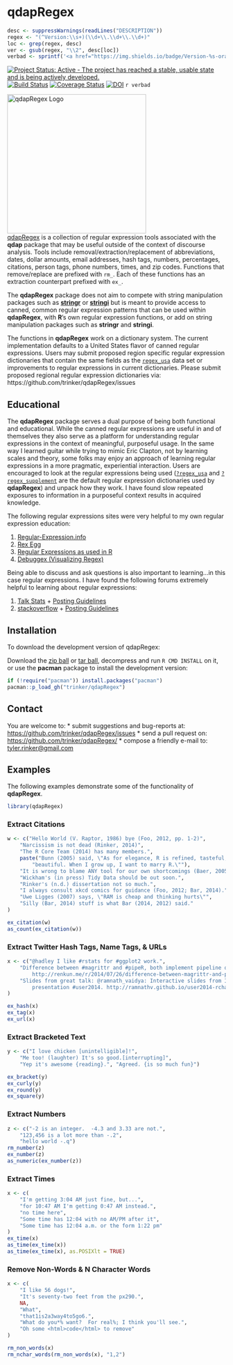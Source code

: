 # qdapRegex

```r
desc <- suppressWarnings(readLines("DESCRIPTION"))
regex <- "(^Version:\\s+)(\\d+\\.\\d+\\.\\d+)"
loc <- grep(regex, desc)
ver <- gsub(regex, "\\2", desc[loc])
verbad <- sprintf('<a href="https://img.shields.io/badge/Version-%s-orange.svg"><img src="https://img.shields.io/badge/Version-%s-orange.svg" alt="Version"/></a></p>', ver, ver)
````

[![Project Status: Active - The project has reached a stable, usable state and is being actively developed.](http://www.repostatus.org/badges/0.1.0/active.svg)](http://www.repostatus.org/#active)
[![Build Status](https://travis-ci.org/trinker/qdapRegex.svg?branch=master)](https://travis-ci.org/trinker/qdapRegex)
[![Coverage Status](https://coveralls.io/repos/trinker/qdapRegex/badge.svg)](https://coveralls.io/r/trinker/qdapRegex)
[![DOI](https://zenodo.org/badge/5398/trinker/qdapRegex.svg)](http://dx.doi.org/10.5281/zenodo.11284)
`r verbad`

<img src="inst/qdapRegex_logo/r_qdapRegex.png" width="320" alt="qdapRegex Logo">      
[qdapRegex](http://trinker.github.com/qdapRegex_dev) is a collection of regular expression tools associated with the **qdap** package that may be useful outside of the context of discourse analysis.  Tools include removal/extraction/replacement of abbreviations, dates, dollar amounts, email addresses, hash tags, numbers, percentages, citations, person tags, phone numbers, times, and zip codes.  Functions that remove/replace are prefixed with `rm_`.  Each of these functions has an extraction counterpart prefixed with `ex_`.



The **qdapRegex** package does not aim to compete with string manipulation packages such as [**stringr**](http://cran.r-project.org/package=stringr) or [**stringi**](http://cran.r-project.org/package=stringi) but is meant to provide access to canned, common regular expression patterns that can be used within **qdapRegex**, with **R**'s own regular expression functions, or add on string manipulation packages such as **stringr** and **stringi**.

The functions in **qdapRegex** work on a dictionary system.  The current implementation defaults to a United States flavor of canned regular expressions.  Users may submit proposed region specific regular expression dictionaries that contain the same fields as the [`regex_usa`](http://trinker.github.io/qdapRegex/regex_usa.html) data set or improvements to regular expressions in current dictionaries. Please submit proposed regional regular expression dictionaries via: https://github.com/trinker/qdapRegex/issues

## Educational

The **qdapRegex** package serves a dual purpose of being both functional and educational.  While the canned regular expressions are useful in and of themselves they also serve as a platform for understanding regular expressions in the context of meaningful, purposeful usage.  In the same way I learned guitar while trying to mimic Eric Clapton, not by learning scales and theory, some folks may enjoy an approach of learning regular expressions in a more pragmatic, experiential interaction.  Users are encouraged to look at the regular expressions being used ([`?regex_usa`](http://trinker.github.io/qdapRegex/regex_usa.html) and [`?regex_supplement`](http://trinker.github.io/qdapRegex/regex_supplement.html) are the default regular expression dictionaries used by **qdapRegex**) and unpack how they work.  I have found slow repeated exposures to information in a purposeful context results in acquired knowledge.  

The following regular expressions sites were very helpful to my own regular expression education:

1. [Regular-Expression.info](http://www.regular-expressions.info/tutorial.html)    
2. [Rex  Egg](http://www.rexegg.com/)    
3. [Regular Expressions as used in R](https://stat.ethz.ch/R-manual/R-devel/library/base/html/regex.html)    
4. [Debuggex (Visualizing Regex)](https://www.debuggex.com)    

Being able to discuss and ask questions is also important to learning...in this case regular expressions.  I have found the following forums extremely helpful to learning about regular expressions:

1. [Talk Stats](http://www.talkstats.com/)  +  [Posting Guidelines](http://www.talkstats.com/showthread.php/14960-Forum-Guidelines-Smart-posting-behavior-pays-off)    
2. [stackoverflow](http://stackoverflow.com/)  +  [Posting Guidelines](http://trinker.github.io/stackoverflow/)

## Installation

To download the development version of qdapRegex:

Download the [zip ball](https://github.com/trinker/qdapRegex/zipball/master) or [tar ball](https://github.com/trinker/qdapRegex/tarball/master), decompress and run `R CMD INSTALL` on it, or use the **pacman** package to install the development version:
```r
if (!require("pacman")) install.packages("pacman")
pacman::p_load_gh("trinker/qdapRegex")
```


## Contact

You are welcome to:
* submit suggestions and bug-reports at: <https://github.com/trinker/qdapRegex/issues>
* send a pull request on: <https://github.com/trinker/qdapRegex/>
* compose a friendly e-mail to: <tyler.rinker@gmail.com>

## Examples

The following examples demonstrate some of the functionality of **qdapRegex**.

```r
library(qdapRegex)
```

### Extract Citations
```r
w <- c("Hello World (V. Raptor, 1986) bye (Foo, 2012, pp. 1-2)",
    "Narcissism is not dead (Rinker, 2014)",
    "The R Core Team (2014) has many members.",
    paste("Bunn (2005) said, \"As for elegance, R is refined, tasteful, and",
        "beautiful. When I grow up, I want to marry R.\""),
    "It is wrong to blame ANY tool for our own shortcomings (Baer, 2005).",
    "Wickham's (in press) Tidy Data should be out soon.",
    "Rinker's (n.d.) dissertation not so much.",
    "I always consult xkcd comics for guidance (Foo, 2012; Bar, 2014).",
    "Uwe Ligges (2007) says, \"RAM is cheap and thinking hurts\"",
    "Silly (Bar, 2014) stuff is what Bar (2014, 2012) said."
)

ex_citation(w)
as_count(ex_citation(w))
```

### Extract Twitter Hash Tags, Name Tags, & URLs

```r
x <- c("@hadley I like #rstats for #ggplot2 work.",
    "Difference between #magrittr and #pipeR, both implement pipeline operators for #rstats:
        http://renkun.me/r/2014/07/26/difference-between-magrittr-and-pipeR.html @timelyportfolio",
    "Slides from great talk: @ramnath_vaidya: Interactive slides from Interactive Visualization
        presentation #user2014. http://ramnathv.github.io/user2014-rcharts/#1"
)

ex_hash(x)
ex_tag(x)
ex_url(x)
```

### Extract Bracketed Text

```r
y <- c("I love chicken [unintelligible]!", 
    "Me too! (laughter) It's so good.[interrupting]",
    "Yep it's awesome {reading}.", "Agreed. {is so much fun}")

ex_bracket(y)
ex_curly(y)
ex_round(y)
ex_square(y)
````

### Extract Numbers

```r
z <- c("-2 is an integer.  -4.3 and 3.33 are not.",
    "123,456 is a lot more than -.2",
    "hello world -.q")
rm_number(z)
ex_number(z)
as_numeric(ex_number(z))
```

### Extract Times

```r
x <- c(
    "I'm getting 3:04 AM just fine, but...",
    "for 10:47 AM I'm getting 0:47 AM instead.",
    "no time here",
    "Some time has 12:04 with no AM/PM after it",
    "Some time has 12:04 a.m. or the form 1:22 pm"
)
ex_time(x)
as_time(ex_time(x))
as_time(ex_time(x), as.POSIXlt = TRUE)
```

### Remove Non-Words & N Character Words

```r
x <- c(
    "I like 56 dogs!",
    "It's seventy-two feet from the px290.",
    NA,
    "What",
    "that1is2a3way4to5go6.",
    "What do you*% want?  For real%; I think you'll see.",
    "Oh some <html>code</html> to remove"
)

rm_non_words(x)
rm_nchar_words(rm_non_words(x), "1,2")
```
